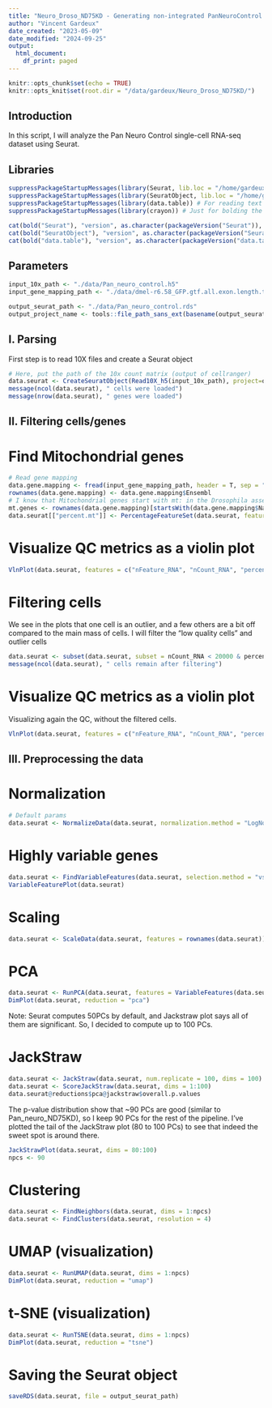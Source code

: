 ```yaml
---
title: "Neuro_Droso_ND75KD - Generating non-integrated PanNeuroControl Seurat object"
author: "Vincent Gardeux"
date_created: "2023-05-09"
date_modified: "2024-09-25"
output:
  html_document:
    df_print: paged
---
```


```r
knitr::opts_chunk$set(echo = TRUE)
knitr::opts_knit$set(root.dir = "/data/gardeux/Neuro_Droso_ND75KD/")
```

## Introduction

In this script, I will analyze the Pan Neuro Control single-cell RNA-seq dataset using Seurat.

## Libraries

```r
suppressPackageStartupMessages(library(Seurat, lib.loc = "/home/gardeux/.R/lib/")) # Seurat v4.4.0, library for single-cell analysis
suppressPackageStartupMessages(library(SeuratObject, lib.loc = "/home/gardeux/.R/lib/")) # For compatibility purpose
suppressPackageStartupMessages(library(data.table)) # For reading text files
suppressPackageStartupMessages(library(crayon)) # Just for bolding the console output :D

cat(bold("Seurat"), "version", as.character(packageVersion("Seurat")), "\n")
cat(bold("SeuratObject"), "version", as.character(packageVersion("Seurat")), "\n")
cat(bold("data.table"), "version", as.character(packageVersion("data.table")), "\n")
```

## Parameters

```r
input_10x_path <- "./data/Pan_neuro_control.h5"
input_gene_mapping_path <- "./data/dmel-r6.58_GFP.gtf.all.exon.length.txt"

output_seurat_path <- "./data/Pan_neuro_control.rds"
output_project_name <- tools::file_path_sans_ext(basename(output_seurat_path))
```

## I. Parsing

First step is to read 10X files and create a Seurat object

```r
# Here, put the path of the 10x count matrix (output of cellranger)
data.seurat <- CreateSeuratObject(Read10X_h5(input_10x_path), project=output_project_name)
message(ncol(data.seurat), " cells were loaded")
message(nrow(data.seurat), " genes were loaded")
```

## II. Filtering cells/genes

# Find Mitochondrial genes

```r
# Read gene mapping
data.gene.mapping <- fread(input_gene_mapping_path, header = T, sep = "\t", data.table = F)
rownames(data.gene.mapping) <- data.gene.mapping$Ensembl
# I know that Mitochondrial genes start with mt: in the Drosophila assembly that I'm using
mt.genes <- rownames(data.gene.mapping)[startsWith(data.gene.mapping$Name, "mt:")]
data.seurat[["percent.mt"]] <- PercentageFeatureSet(data.seurat, features = mt.genes)
```

# Visualize QC metrics as a violin plot

```r
VlnPlot(data.seurat, features = c("nFeature_RNA", "nCount_RNA", "percent.mt"), ncol = 3)
```

# Filtering cells

We see in the plots that one cell is an outlier, and a few others are a bit off compared to the main mass of cells. I will filter the "low quality cells" and outlier cells

```r
data.seurat <- subset(data.seurat, subset = nCount_RNA < 20000 & percent.mt < 10)
message(ncol(data.seurat), " cells remain after filtering")
```

# Visualize QC metrics as a violin plot

Visualizing again the QC, without the filtered cells.

```r
VlnPlot(data.seurat, features = c("nFeature_RNA", "nCount_RNA", "percent.mt"), ncol = 3)
```

## III. Preprocessing the data

# Normalization

```r
# Default params
data.seurat <- NormalizeData(data.seurat, normalization.method = "LogNormalize", scale.factor = 10000) 
```

# Highly variable genes

```r
data.seurat <- FindVariableFeatures(data.seurat, selection.method = "vst", nfeatures = 2000)
VariableFeaturePlot(data.seurat)
```

# Scaling

```r
data.seurat <- ScaleData(data.seurat, features = rownames(data.seurat))
```

# PCA

```r
data.seurat <- RunPCA(data.seurat, features = VariableFeatures(data.seurat), verbose = F, npcs = 100)
DimPlot(data.seurat, reduction = "pca")
```

Note: Seurat computes 50PCs by default, and Jackstraw plot says all of them are significant. So, I decided to compute up to 100 PCs.

# JackStraw
```r
data.seurat <- JackStraw(data.seurat, num.replicate = 100, dims = 100)
data.seurat <- ScoreJackStraw(data.seurat, dims = 1:100)
data.seurat@reductions$pca@jackstraw$overall.p.values
```

The p-value distribution show that ~90 PCs are good (similar to Pan_neuro_ND75KD), so I keep 90 PCs for the rest of the pipeline.
I've plotted the tail of the JackStraw plot (80 to 100 PCs) to see that indeed the sweet spot is around there.

```r
JackStrawPlot(data.seurat, dims = 80:100)
npcs <- 90
```

# Clustering
```r
data.seurat <- FindNeighbors(data.seurat, dims = 1:npcs)
data.seurat <- FindClusters(data.seurat, resolution = 4)
```

# UMAP (visualization)
```r
data.seurat <- RunUMAP(data.seurat, dims = 1:npcs)
DimPlot(data.seurat, reduction = "umap")
```

# t-SNE (visualization)
```r
data.seurat <- RunTSNE(data.seurat, dims = 1:npcs)
DimPlot(data.seurat, reduction = "tsne")
```

# Saving the Seurat object
```r
saveRDS(data.seurat, file = output_seurat_path)
```
